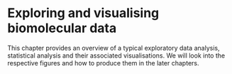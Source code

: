 # Exploring and visualising biomolecular data

This chapter provides an overview of a typical exploratory data
analysis, statistical analysis and their associated visualisations. We
will look into the respective figures and how to produce them in the
later chapters.
